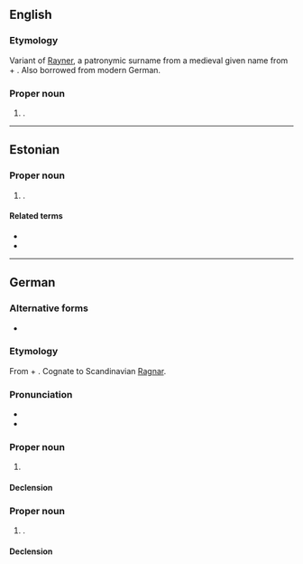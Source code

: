 {{also|rainer}}

==English==

===Etymology===
{{root|en|ine-pro|*ker-}}
Variant of [[Rayner]], a patronymic surname from a medieval given name from {{inh|en|gem-pro|-}} {{m|gem-pro|*raginą||counsel by the gods}} + {{m|gem-pro|*harjaz||army}}. Also borrowed from modern German.

===Proper noun===
{{en-proper noun}}

# {{surname|en|A=An|[[English]] and [[American]]|from=given names|nodot=1}}.

----

==Estonian==

===Proper noun===
{{head|et|proper noun}}

# {{given name|et|male|eq=de:Rainer}}.

====Related terms====
* {{l|et|Rain}}
* {{l|et|Ragnar}}

----

==German==

===Alternative forms===
* {{alter|de|Reiner}}

===Etymology===
From {{inh|de|gem-pro|*raginą||counsel by the gods}} + {{m|gem-pro|*harjaz||army}}. Cognate to Scandinavian [[Ragnar]].

===Pronunciation===
* {{audio|de|De-Rainer.ogg|Audio}}
* {{homophones|de|reiner}}

===Proper noun===
{{de-proper noun|m,s,-:s}}

# {{given name|de|male}}

====Declension====
{{de-ndecl|m,s,-:s}}

===Proper noun===
{{de-proper noun|surname}}

# {{surname|de|patronymic|from=given names|nodot=1}}.

====Declension====
{{de-ndecl|surname}}